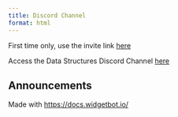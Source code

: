 ```yaml
---
title: Discord Channel
format: html
---
```


First time only, use the invite link [here](https://discord.gg/ECqZfZcR)

Access the Data Structures Discord Channel [here](https://discord.com/channels/877320365825749002/1326565523042992159)


## Announcements

<widgetbot
  channel="1326565365215531039"
  server="1326564644206284895"
  width="800"
  height="600"
></widgetbot>
<script src="https://cdn.jsdelivr.net/npm/@widgetbot/html-embed"></script>

<!-- <script src='https://cdn.jsdelivr.net/npm/@widgetbot/crate@3' async defer>
    new Crate({
        server: '1274751612425863262', // Course Announcement
        channel: '1326309384808038501' // #data-exploration-sp-2025
    })
</script> -->

Made with [https://docs.widgetbot.io/](https://docs.widgetbot.io/)
